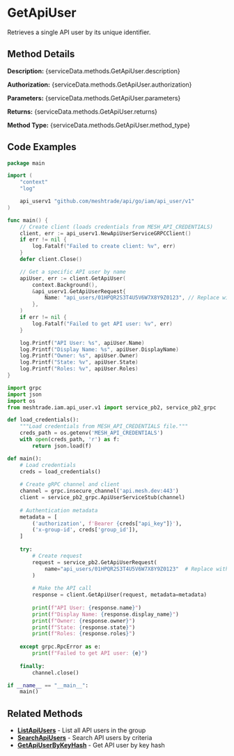 # GetApiUser

Retrieves a single API user by its unique identifier.


## Method Details

**Description:** {serviceData.methods.GetApiUser.description}

**Authorization:** {serviceData.methods.GetApiUser.authorization}

**Parameters:** {serviceData.methods.GetApiUser.parameters}

**Returns:** {serviceData.methods.GetApiUser.returns}

**Method Type:** {serviceData.methods.GetApiUser.method_type}

## Code Examples

<Tabs>
<TabItem value="go" label="Go">

```go title="get-api-user.go"
package main

import (
	"context"
	"log"

	api_userv1 "github.com/meshtrade/api/go/iam/api_user/v1"
)

func main() {
	// Create client (loads credentials from MESH_API_CREDENTIALS)
	client, err := api_userv1.NewApiUserServiceGRPCClient()
	if err != nil {
		log.Fatalf("Failed to create client: %v", err)
	}
	defer client.Close()

	// Get a specific API user by name
	apiUser, err := client.GetApiUser(
		context.Background(),
		&api_userv1.GetApiUserRequest{
			Name: "api_users/01HPQR2S3T4U5V6W7X8Y9Z0123", // Replace with actual API user name
		},
	)
	if err != nil {
		log.Fatalf("Failed to get API user: %v", err)
	}

	log.Printf("API User: %s", apiUser.Name)
	log.Printf("Display Name: %s", apiUser.DisplayName)
	log.Printf("Owner: %s", apiUser.Owner)
	log.Printf("State: %v", apiUser.State)
	log.Printf("Roles: %v", apiUser.Roles)
}
```

</TabItem>
<TabItem value="python" label="Python">

```python title="get-api-user.py"
import grpc
import json
import os
from meshtrade.iam.api_user.v1 import service_pb2, service_pb2_grpc

def load_credentials():
    """Load credentials from MESH_API_CREDENTIALS file."""
    creds_path = os.getenv('MESH_API_CREDENTIALS')
    with open(creds_path, 'r') as f:
        return json.load(f)

def main():
    # Load credentials
    creds = load_credentials()
    
    # Create gRPC channel and client
    channel = grpc.insecure_channel('api.mesh.dev:443')
    client = service_pb2_grpc.ApiUserServiceStub(channel)
    
    # Authentication metadata
    metadata = [
        ('authorization', f'Bearer {creds["api_key"]}'),
        ('x-group-id', creds['group_id']),
    ]
    
    try:
        # Create request
        request = service_pb2.GetApiUserRequest(
            name="api_users/01HPQR2S3T4U5V6W7X8Y9Z0123"  # Replace with actual API user name
        )
        
        # Make the API call
        response = client.GetApiUser(request, metadata=metadata)
        
        print(f"API User: {response.name}")
        print(f"Display Name: {response.display_name}")
        print(f"Owner: {response.owner}")
        print(f"State: {response.state}")
        print(f"Roles: {response.roles}")
        
    except grpc.RpcError as e:
        print(f"Failed to get API user: {e}")
    
    finally:
        channel.close()

if __name__ == "__main__":
    main()
```

</TabItem>
</Tabs>

## Related Methods

- **[ListApiUsers](./list-api-users)** - List all API users in the group
- **[SearchApiUsers](./search-api-users)** - Search API users by criteria
- **[GetApiUserByKeyHash](./get-api-user-by-key-hash)** - Get API user by key hash
